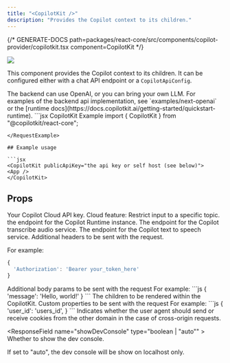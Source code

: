 ```yaml
---
title: "<CopilotKit />"
description: "Provides the Copilot context to its children."
---
```


{/* GENERATE-DOCS path=packages/react-core/src/components/copilot-provider/copilotkit.tsx component=CopilotKit */}

<img
  referrerPolicy="no-referrer-when-downgrade"
  src="https://static.scarf.sh/a.png?x-pxid=a9b290bb-38f9-4518-ac3b-8f54fdbf43be"
/>

This component provides the Copilot context to its children.
It can be configured either with a chat API endpoint or a `CopilotApiConfig`.

<Note>
  The backend can use OpenAI, or you can bring your own LLM. For examples of the
  backend api implementation, see `examples/next-openai` or the [runtime
  docs](https://docs.copilotkit.ai/getting-started/quickstart-runtime).
</Note>

<RequestExample>
  ```jsx CopilotKit Example
  import { CopilotKit } from "@copilotkit/react-core";

  <CopilotKit 
    runtimeUrl="https://your.copilotkit.api">
    <YourApp/>
  </CopilotKit>
  ```
</RequestExample>

## Example usage

```jsx
<CopilotKit publicApiKey="the api key or self host (see below)">
  <App />
</CopilotKit>
```

## Props

<ResponseField name="publicApiKey" type="string" >
Your Copilot Cloud API key.
</ResponseField>

<ResponseField name="cloudRestrictToTopic" type="{ validTopics?: string[]; invalidTopics?: string[]; }" >
Cloud feature: Restrict input to a specific topic.
</ResponseField>

<ResponseField name="runtimeUrl" type="string" >
the endpoint for the Copilot Runtime instance.
</ResponseField>

<ResponseField name="transcribeAudioUrl" type="string" >
The endpoint for the Copilot transcribe audio service.
</ResponseField>

<ResponseField name="textToSpeechUrl" type="string" >
The endpoint for the Copilot text to speech service.
</ResponseField>

<ResponseField name="headers" type="Record<string, string>" >
Additional headers to be sent with the request.
 
  For example:
  ```js
  {
    'Authorization': 'Bearer your_token_here'
  }
  ```
</ResponseField>

<ResponseField name="body" type="Record<string, any>" >
Additional body params to be sent with the request
  For example:
  ```js
  {
    'message': 'Hello, world!'
  }
  ```
</ResponseField>

<ResponseField name="children" type="ReactNode" required>
The children to be rendered within the CopilotKit.
</ResponseField>

<ResponseField name="properties" type="Record<string, any>" >
Custom properties to be sent with the request
  For example:
  ```js
  {
    'user_id': 'users_id',
  }
  ```
</ResponseField>

<ResponseField name="credentials" type="RequestCredentials" >
Indicates whether the user agent should send or receive cookies from the other domain
  in the case of cross-origin requests.
</ResponseField>

<ResponseField name="showDevConsole" type="boolean | "auto"" >
Whether to show the dev console.
 
  If set to "auto", the dev console will be show on localhost only.
</ResponseField>

